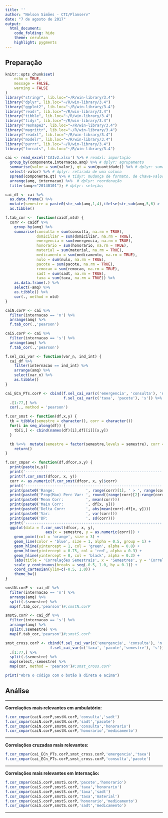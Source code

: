 ```yaml
---
title: ''
author: "Nelson Simões - CTI/Planserv"
date: "7 de agosto de 2017"
output:
  html_document:
    code_folding: hide
    theme: cerulean
    highlight: pygments
---
```


## Preparação

```r
knitr::opts_chunk$set(
	echo = TRUE,
	message = FALSE,
	warning = FALSE
)
library("stringr", lib.loc="~/R/win-library/3.4")
library("dplyr", lib.loc="~/R/win-library/3.4")
library("ggplot2", lib.loc="~/R/win-library/3.4")
library("readr", lib.loc="~/R/win-library/3.4")
library("tibble", lib.loc="~/R/win-library/3.4")
library("tidyr", lib.loc="~/R/win-library/3.4")
library("reshape2", lib.loc="~/R/win-library/3.4")
library("magrittr", lib.loc="~/R/win-library/3.4")
library("readxl", lib.loc="~/R/win-library/3.4")
library("modelr", lib.loc="~/R/win-library/3.4")
library("purrr", lib.loc="~/R/win-library/3.4")
library("forcats", lib.loc="~/R/win-library/3.4")

cai <- read_excel('CAIv2.xlsx') %>% # readxl: importação
  group_by(componente,internacao,amq) %>% # dplyr: agrupamento
  summarise(valor = sum(valor), qt = sum(quantidade)) %>% # dplyr: sumarização
  select(-valor) %>% # dplyr: retirada de uma coluna
  spread(componente,qt) %>% # tidyr: mudança de formato, de chave-valor para colunas
  arrange(amq, internacao) %>%  # dplyr: reordenação
  filter(amq>="20140101"); # dplyr: seleção;

cai_df <- cai %>% 
  as.data.frame() %>% 
  mutate(semestre = paste0(str_sub(amq,1,4),ifelse(str_sub(amq,5,6) > '06','02','01'))) %>% 
  as.tibble()

f.tab_cor <-  function(caidf,mtd) {
  corP <- caidf %>%  
    group_by(amq) %>% 
    summarise(consulta = sum(consulta, na.rm = TRUE), 
              domiciliar = sum(domiciliar, na.rm = TRUE), 
              emergencia = sum(emergencia, na.rm = TRUE), 
              honorario = sum(honorario, na.rm = TRUE), 
              material = sum(material, na.rm = TRUE), 
              medicamento = sum(medicamento, na.rm = TRUE), 
              nulo = sum(nulo, na.rm = TRUE), 
              pacote = sum(pacote, na.rm = TRUE), 
              remocao = sum(remocao, na.rm = TRUE), 
              sadt = sum(sadt, na.rm = TRUE), 
              taxa = sum(taxa, na.rm = TRUE)) %>% 
    as.data.frame(.) %>%
    select(-amq) %>% 
    as.tibble() %>% 
    cor(., method = mtd)
}

caiN.corP <- cai %>%
  filter(internacao == 'n') %>% 
  arrange(amq) %>%
  f.tab_cor(.,'pearson')

caiS.corP <- cai %>%
  filter(internacao == 's') %>% 
  arrange(amq) %>% 
  f.tab_cor(.,'pearson')

f.sel_cai_var <- function(var_n, ind_int) {
  cai_df %>%
    filter(internacao == ind_int) %>% 
    arrange(amq) %>% 
    select(var_n) %>% 
    as.tibble()  
}

cai_ECn_PTs.corP <- cbind(f.sel_cai_var(c('emergencia', 'consulta'), 'n'),
                          f.sel_cai_var(c('taxa', 'pacote'), 's')) %>% 
  .[1:77,] %>% 
  cor(., method = 'pearson')

f.cor_smst <- function(df,x,y) {
  tb = tibble(semestre = character(), corr = character())
  for(i in seq_along(df)) {
    tb[i,] <- cbind(names(df)[i],df[[i]][x,y])
  }

  tb %<>%  mutate(semestre = factor(semestre,levels = semestre), corr = as.double(corr)) %>% 
    return()
}

f.cor_cmpar <- function(df,dfcor,x,y) {
  print(paste(x,y))
  print('-------------------------------------------------------------')  
  print(f.cor_smst(dfcor, x, y))
  corr <- as.numeric(f.cor_smst(dfcor, x, y)$corr)
  print('-------------------------------------------------------------')
  print(paste0('Range:              ', range(corr)[1], ' > ', range(corr)[2]))
  print(paste0('Prop(Max) Perc Var: ', round((range(corr)[2]-range(corr)[1])/range(corr)[2],4)*100))
  print(paste0('Mean Corr:          ', mean(corr)))
  print(paste0('Main Corr:          ', df[x, y]))
  print(paste0('Delta Corr:         ', abs(mean(corr)-df[x, y])))
  print(paste0('Var:                ', var(corr)))
  print(paste0('DP:                 ', sd(corr)))
  print('-------------------------------------------------------------')  
  ggplot(data = f.cor_smst(dfcor, x, y),
                  aes(x = semestre, y = as.numeric(corr))) +
    geom_point(col = 'orange', size = 3) +
    geom_line(color = 'blue', size = 1, alpha = 0.5, group = 1) +
    geom_hline(yintercept = 1, col = 'green', alpha = 0.8) +
    geom_hline(yintercept = 0.75, col = 'red', alpha = 0.3) +    
    geom_hline(yintercept = 0, col = 'black', alpha = 0.3) + 
    labs(title = 'Correlações Semestrais', x = 'Semestres', y = 'Correlação') + 
    scale_y_continuous(breaks = seq(-0.5, 1.0, by = 0.1)) +
    coord_cartesian(ylim=c(-0.5, 1.0)) +
    theme_bw()  
}

smstN.corP <- cai_df %>% 
  filter(internacao == 'n') %>% 
  arrange(amq) %>%  
  split(.$semestre) %>% 
  map(f.tab_cor,'pearson')#;smstN.corP

smstS.corP <- cai_df %>% 
  filter(internacao == 's') %>% 
  arrange(amq) %>%  
  split(.$semestre) %>% 
  map(f.tab_cor,'pearson')#;smstS.corP

smst_cross.corP <- cbind(f.sel_cai_var(c('emergencia', 'consulta'), 'n'),
                    f.sel_cai_var(c('taxa', 'pacote','semestre'), 's')) %>%   
  .[1:77,] %>% 
  split(.$semestre) %>%
  map(select,-semestre) %>%
  map(cor, method = 'pearson')#;smst_cross.corP

print("Abra o código com o botão à direta e acima")

```

## Análise

---

**Correlações mais relevantes em ambulatório:**
```r
f.cor_cmpar(caiN.corP,smstN.corP,'consulta','sadt')
f.cor_cmpar(caiN.corP,smstN.corP,'sadt','pacote')
f.cor_cmpar(caiN.corP,smstN.corP,'consulta','honorario')
f.cor_cmpar(caiN.corP,smstN.corP,'honorario','medicamento')
```

---

**Correlações cruzadas mais relevantes:**
```r
f.cor_cmpar(cai_ECn_PTs.corP,smst_cross.corP,'emergencia','taxa')
f.cor_cmpar(cai_ECn_PTs.corP,smst_cross.corP,'consulta','pacote')
```

---

**Correlações mais relevantes em Internação:**
```r
f.cor_cmpar(caiS.corP,smstS.corP,'pacote','honorario')
f.cor_cmpar(caiS.corP,smstS.corP,'taxa','honorario')
f.cor_cmpar(caiS.corP,smstS.corP,'taxa','sadt')
f.cor_cmpar(caiS.corP,smstS.corP,'taxa','material')
f.cor_cmpar(caiS.corP,smstS.corP,'honorario','medicamento')
f.cor_cmpar(caiS.corP,smstS.corP,'sadt','medicamento')
```

---
